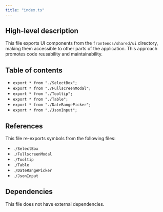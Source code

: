 ```yaml
---
title: "index.ts"
---
```


## High-level description
This file exports UI components from the `frontends/shared/ui` directory, making them accessible to other parts of the application. This approach promotes code reusability and maintainability.

## Table of contents
- `export * from "./SelectBox";`
- `export * from "./FullscreenModal";`
- `export * from "./Tooltip";`
- `export * from "./Table";`
- `export * from "./DateRangePicker";`
- `export * from "./JsonInput";`

## References
This file re-exports symbols from the following files:
 - `./SelectBox`
 - `./FullscreenModal`
 - `./Tooltip`
 - `./Table`
 - `./DateRangePicker`
 - `./JsonInput`

## Dependencies
This file does not have external dependencies. 
